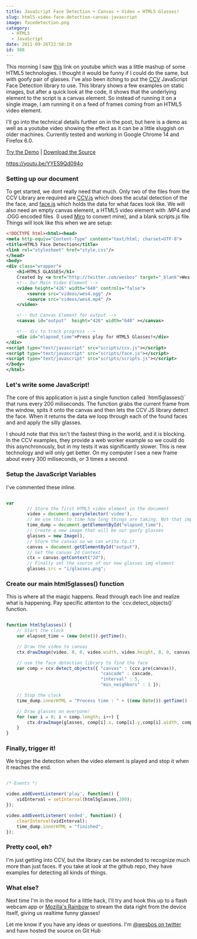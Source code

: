 ```yaml
---
title: JavaScript Face Detection + Canvas + Video = HTML5 Glasses!
slug: html5-video-face-detection-canvas-javascript
image: facedetection.png
category:
  - HTML5
  - JavaScript
date: 2011-09-26T22:50:19
id: 388
---
```


This morning I saw [this](https://youtu.be/EBxDyr--HIY) link on youtube which was a little mashup of some HTML5 technologies. I thought it would be funny if I could do the same, but with goofy pair of glasses. I've also been itching to put the [CCV](https://github.com/liuliu/ccv "JavaScript Face Detection") JavaScript Face Detection library to use. This library shows a few examples on static images, but after a quick look at the code, it shows that the underlying element to the script is a canvas element. So instead of running it on a single image, I am running it on a feed of frames coming from an HTML5 video element.

I'll go into the technical details further on in the post, but here is a demo as well as a youtube video showing the effect as it can be a little sluggish on older machines. Currently tested and working in Google Chrome 14 and Firefox 6.0. 

[Try the Demo](http://wesbos.com/demos/html5-face-detection/) | [Download the Source](https://github.com/wesbos/HTML5-Face-Detection)

https://youtu.be/YYES9Qd094o

### Setting up our document

To get started, we dont really need that much. Only two of the files from the CCV Library are required are [CCV.js](https://github.com/liuliu/ccv/blob/stable/js/ccv.js "CCV.JS Face Detection") which does the acutal detection of the the face, and [face.js](https://github.com/liuliu/ccv/blob/stable/js/face.js) which holds the data for what faces look like. We will also need an empty canvas element, a HTML5 video element with .MP4 and .OGG encoded files  (I used [Miro](http://www.mirovideoconverter.com/) to convert mine), and a blank scripts.js file. Things will look like this when we are setup:

```xml
<!DOCTYPE html><html><head>
<meta http-equiv="Content-Type" content="text/html; charset=UTF-8">
<title>HTML5 Face Detection</title>
<link rel="stylesheet" href="style.css"/>
</head>
<body>
<div class="wrapper">
    <h1>HTML5 GLASSES</h1>
    Created by <a href="http://twitter.com/wesbos" target="_blank">Wes Bos</a>. See full details <a href="">here.</a>
    <!-- Our Main Video Element -->
    <video height="426" width="640" controls="false">
        <source src="videos/wes4.ogg" />
        <source src="videos/wes4.mp4" />
    </video>

    <!-- Out Canvas Element for output -->
    <canvas id="output"  height="426" width="640" ></canvas>

    <!-- div to track progress -->
    <div id="elapsed_time">Press play for HTML5 Glasses!</div>
</div>
<script type="text/javascript" src="scripts/ccv.js"></script>
<script type="text/javascript" src="scripts/face.js"></script>
<script type="text/javascript" src="scripts/scripts.js"></script>
</body>
</html>
```

### Let's write some JavaScript!

The core of this application is just a single function called \`html5glasses()\` that runs every 200 miliseconds. The function grabs the current frame from the window, spits it onto the canvas and then lets the CCV JS library detect the face. When it returns the data we loop through each of the found faces and and apply the silly glasses.

I should note that this isn't the fastest thing in the world, and it is blocking. In the CCV examples, they provide a web worker example so we could do this asynchronously, but in my tests it was significantly slower. This is new technology and will only get better. On my computer I see a new frame about every 300 miliseconds, or 3 times a second.

### Setup the JavaScript Variables

I've commented these inline.

```js

var
        // Store the first HTML5 video element in the document
        video = document.querySelector('video'),
        // We use this to time how long things are taking. Not that important..
        time_dump = document.getElementById("elapsed_time"),
        // Create a new image that will be our goofy glasses
        glasses = new Image(),
        // Store the canvas so we can write to it
        canvas = document.getElementById("output"),
        // Get the canvas 2d Context
        ctx = canvas.getContext("2d");
        // Finally set the source of our new glasses img element
        glasses.src = "i/glasses.png";
```

### Create our main html5glasses() function

This is where all the magic happens. Read through each line and realize what is happening. Pay specific attenton to the \`ccv.detect\_objects()\` function.

```js

function html5glasses() {
    // Start the clock
    var elapsed_time = (new Date()).getTime();

    // Draw the video to canvas
    ctx.drawImage(video, 0, 0, video.width, video.height, 0, 0, canvas.width, canvas.height);

    // use the face detection library to find the face
    var comp = ccv.detect_objects({ "canvas" : (ccv.pre(canvas)),
                                    "cascade" : cascade,
                                    "interval" : 5,
                                    "min_neighbors" : 1 });

    // Stop the clock
    time_dump.innerHTML = "Process time : " + ((new Date()).getTime() - elapsed_time).toString() + "ms";

    // Draw glasses on everyone!
    for (var i = 0; i < comp.length; i++) {
        ctx.drawImage(glasses, comp[i].x, comp[i].y,comp[i].width, comp[i].height);
    }
}
```

### Finally, trigger it!

We trigger the detection when the video element is played and stop it when it reaches the end.

```js

/* Events */

video.addEventListener('play', function() {
    vidInterval = setInterval(html5glasses,200);
});

video.addEventListener('ended', function() {
    clearInterval(vidInterval);
    time_dump.innerHTML = "finished";
});
```

### Pretty cool, eh?

I'm just getting into CCV, but the library can be extended to recognize much more than just faces. If you take at look at the github repo, they have examples for detecting all kinds of things.

### What else?

Next time I'm in the mood for a little hack, I'll try and hook this up to a flash webcam app or [Mozilla's Rainbow](http://mozillalabs.com/rainbow/) to stream the data right from the device itself, giving us realtime funny glasses!

Let me know if you have any ideas or questions. I'm [@wesbos on twitter](http://twitter.com/wesbos) and have hosted the source on Git Hub